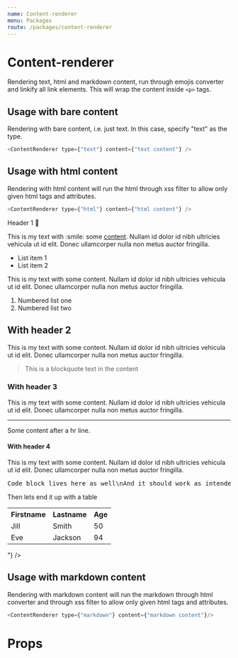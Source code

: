 ```yaml
---
name: Content-renderer
menu: Packages
route: /packages/content-renderer
---
```



# Content-renderer

<PackageMetadata pkg={pkg}/>

Rendering text, html and markdown content, run through emojis converter and linkify all link elements. This will wrap the content inside `<p>` tags.

## Usage with bare content

Rendering with bare content, i.e. just text. In this case, specify "text" as the type.

```js
<ContentRenderer type={"text"} content={"text content"} />
```

<Playground>
    <ContentRenderer type={"text"} content={"Bare text content and unicode emojis: 🤩 and shorthand emojis :giraffe:"} />
</Playground>


## Usage with html content
Rendering with html content will run the html through xss filter to allow only given html tags and attributes.

```js
<ContentRenderer type={"html"} content={"html content"} />
```

<Playground>
    <ContentRenderer type={"html"} content={"<h1>Header 1 🤩</h1><p>This is my text with :smile: some <a href='https://www.happeo.com'>content</a>. Nullam id dolor id nibh ultricies vehicula ut id elit. Donec ullamcorper nulla non metus auctor fringilla.</p><ul><li>List item 1</li><li>List item 2</li></ul><p>This is my text with some content. Nullam id dolor id nibh ultricies vehicula ut id elit. Donec ullamcorper nulla non metus auctor fringilla.</p><ol><li>Numbered list one</li><li>Numbered list two</li></ol><h2>With header 2</h2><p>This is my text with some content. Nullam id dolor id nibh ultricies vehicula ut id elit. Donec ullamcorper nulla non metus auctor fringilla.</p><blockquote>This is a blockquote text in the content</blockquote><h3>With header 3</h3><p>This is my text with some content. Nullam id dolor id nibh ultricies vehicula ut id elit. Donec ullamcorper nulla non metus auctor fringilla.</p><hr /><p>Some content after a hr line.</p><h4>With header 4</h4><p>This is my text with some content. Nullam id dolor id nibh ultricies vehicula ut id elit. Donec ullamcorper nulla non metus auctor fringilla.</p><pre>Code block lives here as well\nAnd it should work as intended</pre><p>Then lets end it up with a table</p><table><tr><th>Firstname</th><th>Lastname</th> <th>Age</th></tr><tr><td>Jill</td><td>Smith</td> <td>50</td></tr><tr><td>Eve</td><td>Jackson</td> <td>94</td></tr></table>"} />
</Playground>

## Usage with markdown content
Rendering with markdown content will run the markdown through html converter and through xss filter to allow only given html tags and attributes.

```js
<ContentRenderer type={"markdown"} content={"markdown content"}/>
```

<Playground>
    <ContentRenderer type={"markdown"} content={"#Header 1 🤩\nThis is my text with some :giraffe: content. @123:(antero) has been mentioned Nullam id dolor www.youtube.com id nibh ultricies vehicula ut id elit. Donec ullamcorper nulla non metus auctor fringilla.\nThis is my text with some content. Nullam id dolor id nibh ultricies vehicula ut id elit. Donec ullamcorper nulla non metus auctor fringilla.\n##With header 2\nThis is my text with some content. Nullam id dolor id nibh ultricies vehicula ut id elit. Donec ullamcorper nulla non metus auctor fringilla.\n###With header 3\nThis is my text with some content. Nullam id dolor id nibh ultricies vehicula ut id elit. Donec ullamcorper nulla non metus auctor fringilla.\n####With header 4\nThis is my text with some content. Nullam id dolor id nibh ultricies vehicula ut id elit. Donec ullamcorper nulla non metus auctor fringilla."} />
</Playground>

# Props
<Props of={ContentRenderer} />
